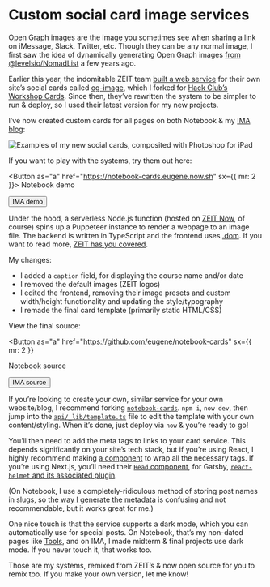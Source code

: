 
# Custom social card image services

Open Graph images are the image you sometimes see when sharing a link on iMessage, Slack, Twitter, etc. Though they can be any normal image, I first saw the idea of dynamically generating Open Graph images [from @levelsio/NomadList](https://levels.io/phantomjs-social-media-share-pictures/) a few years ago.

Earlier this year, the indomitable ZEIT team [built a web service](https://zeit.co/blog/social-og-image-cards-as-a-service) for their own site’s social cards called [og-image](https://github.com/vercel/og-image), which I forked for [Hack Club’s Workshop Cards](https://hackclub-workshopcards.now.sh). Since then, they’ve rewritten the system to be simpler to run & deploy, so I used their latest version for my new projects.

I’ve now created custom cards for all pages on both Notebook & my [IMA blog](https://ima.google.com):

![Examples of my new social cards, composited with Photoshop for iPad](https://cloud-1tm0gjs2w.vercel.app/2021-01-13_8n9y3u809epu1r9qgdf2nh1xddz5vkgk.png)

If you want to play with the systems, try them out here:

<Button as="a" href="https://notebook-cards.eugene.now.sh" sx={{ mr: 2 }}>
  Notebook demo
</Button>

<Button as="a" href="https://ima-cards.eugene.now.sh">
  IMA demo
</Button>

Under the hood, a serverless Node.js function (hosted on [ZEIT Now](https://zeit.co/), of course) spins up a Puppeteer instance to render a webpage to an image file. The backend is written in TypeScript and the frontend uses [.dom](https://github.com/wavesoft/dot-dom). If you want to read more, [ZEIT has you covered](https://zeit.co/blog/social-og-image-cards-as-a-service#how-it-works).

My changes:

- I added a `caption` field, for displaying the course name and/or date
- I removed the default images (ZEIT logos)
- I edited the frontend, removing their image presets and custom width/height functionality and updating the style/typography
- I remade the final card template (primarily static HTML/CSS)

View the final source:

<Button
  as="a"
  href="https://github.com/eugene/notebook-cards"
  sx={{ mr: 2 }}
>
  Notebook source
</Button>

<Button as="a" href="https://github.com/eugene/ima-cards">
  IMA source
</Button>

If you’re looking to create your own, similar service for your own website/blog, I recommend forking [`notebook-cards`](https://github.com/eugene/notebook-cards). `npm i`, `now dev`, then jump into the [`api/_lib/template.ts`](https://github.com/eugene/notebook-cards/blob/main/api/_lib/template.ts) file to edit the template with your own content/styling. When it’s done, just deploy via `now` & you’re ready to go!

You’ll then need to add the meta tags to links to your card service. This depends significantly on your site’s tech stack, but if you’re using React, I highly recommend making [a component](https://github.com/eugene/notebook/blob/345afbf4b512e5d5f4c66a15fab1d1be8ce46297/src/components/meta.js) to wrap all the necessary tags. If you’re using Next.js, you’ll need their [`Head` component](https://nextjs.org/docs/api-reference/next/head), for Gatsby, [`react-helmet` and its associated plugin](https://www.gatsbyjs.org/docs/add-page-metadata/#using-react-helmet-and-gatsby-plugin-react-helmet).

(On Notebook, I use a completely-ridiculous method of storing post names in slugs, so [the way I generate the metadata](https://github.com/eugene/notebook/commit/345afbf4b512e5d5f4c66a15fab1d1be8ce46297#diff-34a6d62af0cf0b784f8444529f3130efR42) is confusing and not recommendable, but it works great for me.)

One nice touch is that the service supports a dark mode, which you can automatically use for special posts. On Notebook, that’s my non-dated pages like [Tools](https://notebook.google.com/tools/), and on IMA, I made midterm & final projects use dark mode. If you never touch it, that works too.

Those are my systems, remixed from ZEIT’s & now open source for you to remix too. If you make your own version, let me know!
